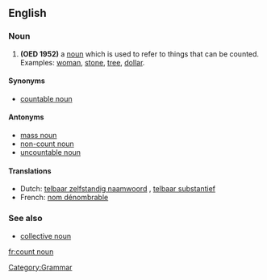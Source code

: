 ==English==
===Noun===
{{wikipedia}}
{{en-noun|sg=[[count]] [[noun]]}}

# '''(OED 1952)''' a [[noun]] which is used to refer to things that can be counted. Examples: [[woman]], [[stone]], [[tree]], [[dollar]].

====Synonyms====
*[[countable noun]]

====Antonyms====
*[[mass noun]]
*[[non-count noun]]
*[[uncountable noun]]

====Translations====
{{top}}
*Dutch: [[telbaar zelfstandig naamwoord]] {{n}}, [[telbaar substantief]] {{n}}
*French: [[nom dénombrable]] {{m}}
{{bottom}}

===See also===
*[[collective noun]]

[[Category:Grammar]]

[[fr:count noun]]
